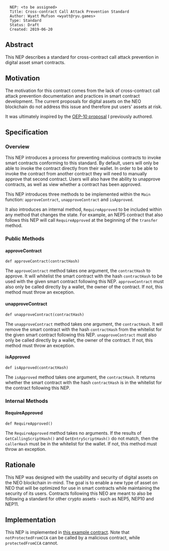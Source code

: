 <pre>
  NEP: <to be assigned>
  Title: Cross-contract Call Attack Prevention Standard
  Author: Wyatt Mufson <wyatt@ryu.games>
  Type: Standard
  Status: Draft
  Created: 2019-06-20
</pre>

==Abstract==

This NEP describes a standard for cross-contract call attack prevention in digital asset smart contracts.

==Motivation==

The motivation for this contract comes from the lack of cross-contract call attack prevention documentation and practices in smart contract development.
The current proposals for digital assets on the NEO blockchain do not address this issue and therefore put users' assets at risk.

It was ultimately inspired by the [[https://github.com/ontio/OEPs/pull/48 | OEP-10 proposal]] I previously authored.

==Specification==

===Overview===

This NEP introduces a process for preventing malicious contracts to invoke smart contracts conforming to this standard.
By default, users will only be able to invoke the contract directly from their wallet.
In order to be able to invoke the contract from another contract they will need to manually approve that second contract.
Users will also have the ability to unapprove contracts, as well as view whether a contract has been approved.

This NEP introduces three methods to be implemented within the <code>Main</code> function: <code>approveContract</code>, <code>unapproveContract</code> and <code>isApproved</code>.

It also introduces an internal method, <code>RequireApproved</code> to be included within any method that changes the state.
For example, an NEP5 contract that also follows this NEP will call <code>RequireApproved</code> at the beginning of the <code>transfer</code> method.

===Public Methods===

====approveContract====

<pre>
def approveContract(contractHash)
</pre>

The <code>approveContract</code> method takes one argument, the <code>contractHash</code> to approve.
It will whitelist the smart contract with the hash <code>contractHash</code> to be used with the given smart contract following this NEP.
<code>approveContract</code> must also only be called directly by a wallet, the owner of the contract.
If not, this method must throw an exception.

====unapproveContract====

<pre>
def unapproveContract(contractHash)
</pre>

The <code>unapproveContract</code> method takes one argument, the <code>contractHash</code>.
It will remove the smart contract with the hash <code>contractHash</code> from the whitelist for the given smart contract following this NEP.
<code>unapproveContract</code> must also only be called directly by a wallet, the owner of the contract.
If not, this method must throw an exception.

====isApproved====

<pre>
def isApproved(contractHash)
</pre>

The <code>isApproved</code> method takes one argument, the <code>contractHash</code>.
It returns whether the smart contract with the hash <code>contractHash</code> is in the whitelist for the contract following this NEP.

===Internal Methods===

====RequireApproved====

<pre>
def RequireApproved()
</pre>

The <code>RequireApproved</code> method takes no arguments.
If the results of <code>GetCallingScriptHash()</code> and <code>GetEntryScriptHash()</code> do not match, then the <code>callerHash</code> must be in the whitelist for the wallet.
If not, this method must throw an exception.

==Rationale==

This NEP was designed with the usability and security of digital assets on the NEO blockchain in-mind.
The goal is to enable a new type of asset on NEO that will be optimized for use in smart contracts while maintaining the security of its users.
Contracts following this NEO are meant to also be following a standard for other crypto assets - such as NEP5, NEP10 and NEP11.

==Implementation==

This NEP is implemented in [[https://github.com/WyattMufson/CrossContractApproval/blob/master/contract.py | this example contract]].
Note that <code>notProtectedFromCCA</code> can be called by a malicious contract, while <code>protectedFromCCA</code> cannot.
